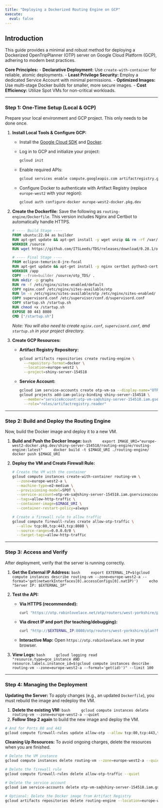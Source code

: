 ```yaml
---
title: "Deploying a Dockerized Routing Engine on GCP"
execute:
  eval: false
---
```


## Introduction

This guide provides a minimal and robust method for deploying a Dockerized OpenTripPlanner (OTP) server on Google Cloud Platform (GCP), adhering to modern best practices.

**Core Principles:**
- **Declarative Deployment:** Use `create-with-container` for reliable, atomic deployments.
- **Least Privilege Security:** Employ a dedicated Service Account with minimal permissions.
- **Optimized Images:** Use multi-stage Docker builds for smaller, more secure images.
- **Cost Efficiency:** Utilize Spot VMs for non-critical workloads.

---

### Step 1: One-Time Setup (Local & GCP)

Prepare your local environment and GCP project. This only needs to be done once.

1.  **Install Local Tools & Configure GCP:**
    - Install the [Google Cloud SDK](https://cloud.google.com/sdk/docs/install) and [Docker](https://docs.docker.com/engine/install/).
    - Log in to GCP and initialize your project:
      ```bash
      gcloud init
      ```
    - Enable required APIs:
      ```bash
      gcloud services enable compute.googleapis.com artifactregistry.googleapis.com iam.googleapis.com
      ```
    - Configure Docker to authenticate with Artifact Registry (replace `europe-west2` with your region):
      ```bash
      gcloud auth configure-docker europe-west2-docker.pkg.dev
      ```

2.  **Create the Dockerfile:**
    Save the following as `routing-engine/Dockerfile`. This version includes Nginx and Certbot to automatically handle HTTPS.
    ```dockerfile
    # ---- Build Stage ----
    FROM ubuntu:22.04 as builder
    RUN apt-get update && apt-get install -y wget unzip && rm -rf /var/lib/apt/lists/*
    WORKDIR /source
    RUN wget https://github.com/ITSLeeds/TDS/releases/download/0.20.1/otp_TDS.zip && unzip otp_TDS.zip

    # ---- Final Stage ----
    FROM eclipse-temurin:8-jre-focal
    RUN apt-get update && apt-get install -y nginx certbot python3-certbot-nginx supervisor && rm -rf /var/lib/apt/lists/*
    WORKDIR /app
    COPY --from=builder /source/otp_TDS/ .
    RUN mkdir -p graphs
    RUN rm -f /etc/nginx/sites-enabled/default
    COPY nginx.conf /etc/nginx/sites-available/otp
    RUN ln -s /etc/nginx/sites-available/otp /etc/nginx/sites-enabled/
    COPY supervisord.conf /etc/supervisor/conf.d/supervisord.conf
    COPY startup.sh /startup.sh
    RUN chmod +x /startup.sh
    EXPOSE 80 443 8080
    CMD ["/startup.sh"]
    ```
    *Note: You will also need to create `nginx.conf`, `supervisord.conf`, and `startup.sh` in your project directory.*

3.  **Create GCP Resources:**
    - **Artifact Registry Repository:**
      ```bash
      gcloud artifacts repositories create routing-engine \
        --repository-format=docker \
        --location=europe-west2 \
        --project=shiny-server-154518
      ```
    - **Service Account:**
      ```bash
      gcloud iam service-accounts create otp-vm-sa --display-name="OTP VM Service Account" --project=shiny-server-154518
      gcloud projects add-iam-policy-binding shiny-server-154518 \
        --member="serviceAccount:otp-vm-sa@shiny-server-154518.iam.gserviceaccount.com" \
        --role="roles/artifactregistry.reader"
      ```

---

### Step 2: Build and Deploy the Routing Engine

Now, build the Docker image and deploy it to a new VM.

1.  **Build and Push the Docker Image:**
    ```bash
    export IMAGE_URI="europe-west2-docker.pkg.dev/shiny-server-154518/routing-engine/routing-engine:latest"
    docker build -t $IMAGE_URI ./routing-engine/
    docker push $IMAGE_URI
    ```

2.  **Deploy the VM and Create Firewall Rule:**
    ```bash
    # Create the VM with the container
    gcloud compute instances create-with-container routing-vm \
      --zone=europe-west2-a \
      --machine-type=e2-medium \
      --provisioning-model=SPOT \
      --service-account=otp-vm-sa@shiny-server-154518.iam.gserviceaccount.com \
      --tags=allow-http-traffic \
      --container-image=$IMAGE_URI \
      --container-restart-policy=always

    # Create a firewall rule to allow traffic
    gcloud compute firewall-rules create allow-otp-traffic \
      --allow tcp:80,tcp:443,tcp:8080 \
      --source-ranges=0.0.0.0/0 \
      --target-tags=allow-http-traffic
    ```

---

### Step 3: Access and Verify

After deployment, verify that the server is running correctly.

1.  **Get the External IP Address:**
    ```bash
    export EXTERNAL_IP=$(gcloud compute instances describe routing-vm --zone=europe-west2-a --format='get(networkInterfaces[0].accessConfigs[0].natIP)')
    echo "Server IP: $EXTERNAL_IP"
    ```

2.  **Test the API:**
    - **Via HTTPS (recommended):**
      ```bash
      curl "https://otp.robinlovelace.net/otp/routers/west-yorkshire/plan?fromPlace=53.8003,-1.5491&toPlace=53.8008,-1.5497&mode=CAR"
      ```
    - **Via direct IP and port (for teaching/debugging):**
      ```bash
      curl "http://$EXTERNAL_IP:8080/otp/routers/west-yorkshire/plan?fromPlace=53.8003,-1.5491&toPlace=53.8008,-1.5497&mode=CAR"
      ```
    - **Interactive Map:** Open `https://otp.robinlovelace.net` in your browser.

3.  **View Logs:**
    ```bash
    gcloud logging read "resource.type=gce_instance AND resource.labels.instance_id=$(gcloud compute instances describe routing-vm --zone=europe-west2-a --format='get(id)')" --limit 100
    ```

---

### Step 4: Managing the Deployment

**Updating the Server:**
To apply changes (e.g., an updated `Dockerfile`), you must rebuild the image and redeploy the VM.

1.  **Delete the existing VM:**
    ```bash
    gcloud compute instances delete routing-vm --zone=europe-west2-a --quiet
    ```
2.  **Follow Step 2 again** to build the new image and deploy the VM.

```bash
# And for Ports 80 and 443
gcloud compute firewall-rules update allow-otp --allow tcp:80,tcp:443,tcp:8080
```

**Cleaning Up Resources:**
To avoid ongoing charges, delete the resources when you are finished.
```bash
# Delete the VM instance
gcloud compute instances delete routing-vm --zone=europe-west2-a --quiet

# Delete the firewall rule
gcloud compute firewall-rules delete allow-otp-traffic --quiet

# Delete the service account
gcloud iam service-accounts delete otp-vm-sa@shiny-server-154518.iam.gserviceaccount.com --quiet

# Optional: Delete the Docker image from Artifact Registry
gcloud artifacts repositories delete routing-engine --location=europe-west2 --quiet
```
